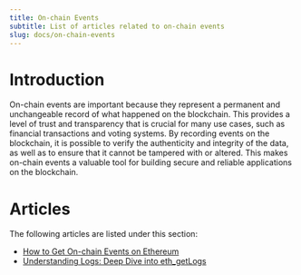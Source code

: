 ```yaml
---
title: On-chain Events
subtitle: List of articles related to on-chain events
slug: docs/on-chain-events
---
```


# Introduction

On-chain events are important because they represent a permanent and unchangeable record of what happened on the blockchain. This provides a level of trust and transparency that is crucial for many use cases, such as financial transactions and voting systems. By recording events on the blockchain, it is possible to verify the authenticity and integrity of the data, as well as to ensure that it cannot be tampered with or altered. This makes on-chain events a valuable tool for building secure and reliable applications on the blockchain.

# Articles

The following articles are listed under this section:

* [How to Get On-chain Events on Ethereum](/docs/how-to-get-on-chain-events)
* [Understanding Logs: Deep Dive into eth\_getLogs](/docs/deep-dive-into-eth_getlogs)
